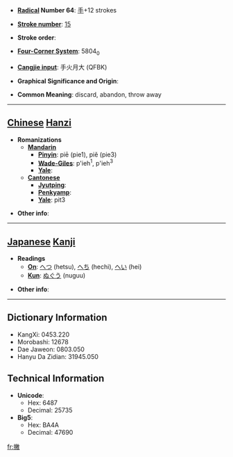 * '''[[Wiktionary:Chinese radical index| Radical]] Number 64''': [[Wiktionary:Chinese radical index 手|手]]+12 strokes

* '''[[Wiktionary:Chinese total strokes index|Stroke number]]''': [[Wiktionary:Chinese total strokes index 15|15]]

* '''Stroke order''': 

* '''[[Wiktionary:Chinese four corner index|Four-Corner System]]''': 5804<sub>0</sub>

* '''[[Wiktionary:Chinese Cangjie index|Cangjie input]]''': 手火月大 (QFBK)

* '''Graphical Significance and Origin''': 

* '''Common Meaning''': discard, abandon, throw away

----

== [[Chinese]] [[Hanzi]] ==

* '''Romanizations'''
** '''[[Mandarin]]'''
*** '''[[Pinyin]]''': piē (pie1), piě (pie3)
*** '''[[Wade-Giles]]''': p'ieh<sup>1</sup>, p'ieh<sup>3</sup>
*** '''[[Yale]]''': 
** '''[[Cantonese]]'''
*** '''[[Jyutping]]''':
*** '''[[Penkyamp]]''': 
*** '''[[Yale]]''': pit3

* '''Other info''': 

----

== [[Japanese]] [[Kanji]] ==

* '''Readings'''
** '''[[On]]''': [[へつ]] (hetsu), [[へち]] (hechi), [[へい]] (hei)
** '''[[Kun]]''': [[ぬぐう]] (nuguu)

* '''Other info''':  

----

== Dictionary Information ==

* KangXi: 0453.220
* Morobashi: 12678
* Dae Jaweon: 0803.050
* Hanyu Da Zidian: 31945.050

== Technical Information ==

* '''Unicode''':
** Hex: 6487
** Decimal: 25735
* '''Big5''':
** Hex: BA4A
** Decimal: 47690

[[fr:撇]]